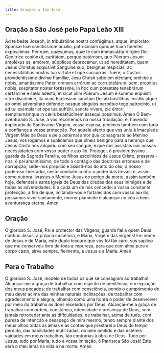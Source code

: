 ```yaml
---
title: Orações a São José
---
```


## Oração a São José pelo Papa Leão XIII

<div class="grid grid-cols-2 gap-5">
  <span class="col-6 dropcaps text-justify">
    Ad te beáte Joseph, in tribulatióne nostra confúgimus, atque, imploráto
    Sponsæ tuæ sanctíssimæ auxílio, patrocínium quoque tuum fidenter expóscimus.
    Per eam, quǽsumus, quæ te cum immaculáta Vírgine Dei Genitríce coniúnxit,
    caritátem, perque patérnum, quo Púerum Jesum ampléxus es, amórem, súpplices
    deprecámur, ut ad hereditátem, quam Jesus Christus acquisívit Sánguine suo,
    benígnus respícias, ac necessitátibus nostris tua virtúte et ope succúrras.
    Tuére, o Custos providentíssime divínæ Famíliæ, Jesu Christi sóbolem
    eléctam; próhibe a nobis, amantíssime Pater, omnem errórum ac corruptelárum
    luem; propítius nobis, sospítator noster fortíssime, in hoc cum potestáte
    tenebrárum certámine e cælo adésto; et sicut olim Púerum Jesum e summo
    eripuísti vitre discrímine, ita nunc Ecclesiam sanctam Dei ab hostílibus
    insídiis atque ab omni adversitáte défende: nosque síngulos perpétuo tege
    patrocínio, ut ad tui exémplar et ope tua suffúlti, sancte vívere, pie
    émori, sempiternámque in cælis beatitúdinem ássequi possímus. Amen
  </span>
  <span class="col-6 dropcaps text-justify">
    Ó Bem-aventurado S. José, a vós recorremos na nossa tribulação, e, havendo
    implorado da Santíssima Virgem, vossa esposa, pedimos também com toda a
    confiança a vossa protecção. Por aquele afecto que vos uniu à Imaculada
    Virgem Mãe de Deus e pelo paternal amor que consagraste ao Menino Jesus, vos
    rogamos e suplicamos que olheis benigno para a herança que Jesus Cristo nos
    adquiriu com seu sangue, e que nos assistais nas nossas necessidades com
    vosso poder e auxílio. Protegei, ó providentíssimo guarda da Sagrada
    Família, os filhos escolhidos de Jesus Cristo, preservai-nos, ó pai
    amantíssimo, de todo o contágio das doutrinas erróneas e de corrupção;
    sede-nos propício e assisti-nos do alto do céu, ó nosso poderoso libertador,
    neste combate contra o poder das trevas; e, assim como outrora livrastes o
    Menino Jesus do perigo da morte, assim também, hoje, defendei a santa Igreja
    de Deus das ciladas dos seus inimigos e de todas as adversidades. E a cada
    um de nós concedei a vossa constante protecção, a fim de que, imitando-vos e
    fortalecidos com vosso auxílio, possamos viver santamente, morrer piamente e
    alcançar no céu a bem-aventurança eterna. Amen
  </span>
</div>

## Oração

Ó glorioso S. José, Pai e protector das Virgens, guarda fiel a quem Deus confiou Jesus, a própria inocência, e Maria, Virgem das virgens! Em nome de Jesus e de Maria, este duplo tesouro que vos foi tão caro, vos suplico que me conserveis livre de toda a impureza, para que com alma pura e corpo casto, sirva sempre, fielmente, a Jesus e a Maria. Amen.

## Para o Trabalho

Ó glorioso S. José, modelo de todos os que se consagram ao trabalho! Alcançai-me a graça de trabalhar com espírito de penitência, em expiação dos meus pecados; de trabalhar com consciência, pondo o cumprimento do meu dever acima das minhas naturais inclinações; de trabalhar com agradecimento e alegria, olhando como uma honra o poder de desenvolver por meio do trabalho os dons recebidos por Deus. Alcançai-me a graça de trabalhar com ordem, constância, intensidade e presença de Deus, sem jamais retroceder ante as dificuldades; de trabalhar, acima de tudo, com pureza de intenção e desapego de mim mesmo, tendo sempre diante dos meus olhos todas as almas e as contas que prestarei a Deus do tempo perdido, das habilidades inutilizadas, do bem omitido e das estéreis vaidades em meus trabalhos, tão contrárias à obra de Deus. Tudo por Jesus, tudo por Maria, tudo à vossa imitação, ó Patriarca São José! Este será o meu lema na vida a na morte. Amen.

